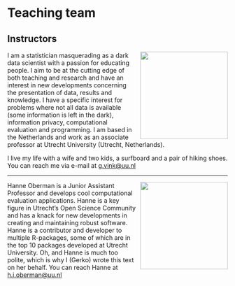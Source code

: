 # Teaching team {.unnumbered}

## Instructors
![](images/team/gerko.png){style="float:right;padding: 0 0 0 10px;" fig-alt="Headshot of Gerko" width="200"}

I am a statistician masquerading as a dark data scientist with a passion for educating people. I aim to be at the cutting edge of both teaching and research and have an interest in new developments concerning the presentation of data, results and knowledge. I have a specific interest for problems where not all data is available (some information is left in the dark), information privacy, computational evaluation and programming. I am based in the Netherlands and work as an associate professor at Utrecht University (Utrecht, Netherlands).

I live my life with a wife and two kids, a surfboard and a pair of hiking shoes. You can reach me via e-mail at [g.vink\@uu.nl](mailto:g.vink@uu.nl)

---

![](images/team/hanne.png){style="float:right;padding: 0 0 0 10px;" fig-alt="Headshot of Hanne" width="200"}

Hanne Oberman is a Junior Assistant Professor and develops cool computational evaluation applications. Hanne is a key figure in Utrecht's Open Science Community and has a knack for new developments in creating and maintaining robust software. Hanne is a contributor and developer to multiple R-packages, some of which are in the top 10 packages developed at Utrecht University. Oh, and Hanne is much too polite, which is why I (Gerko) wrote this text on her behalf. You can reach Hanne at [h.i.oberman\@uu.nl](mailto:h.i.oberman@uu.nl) 
